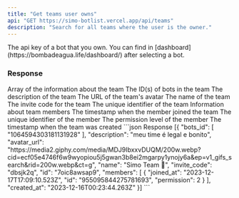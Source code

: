 ```yaml
---
title: "Get teams user owns"
api: "GET https://simo-botlist.vercel.app/api/teams"
description: "Search for all teams where the user is the owner."
---
```


<ParamField header="Authorization" type="string" placeholder="API KEY" required>
  The api key of a bot that you own. You can find in [dashboard](https://bombadeagua.life/dashboard/) after selecting a bot.
</ParamField>

### Response

<ResponseField name="Team" type="object">
    Array of the information about the team
    <Expandable>
        <ResponseField name="bots_id" type="array">
            The ID(s) of bots in the team
        </ResponseField>
        <ResponseField name="description" type="string">
            The description of the team
        </ResponseField>
        <ResponseField name="avatar_url" type="string">
            The URL of the team's avatar
        </ResponseField>
        <ResponseField name="name" type="string">
            The name of the team
        </ResponseField>
        <ResponseField name="invite_code" type="string">
            The invite code for the team
        </ResponseField>
        <ResponseField name="id" type="string">
            The unique identifier of the team
        </ResponseField>
        <ResponseField name="members" type="array">
            Information about team members
            <Expandable>
                <ResponseField name="joined_at" type="string">
                    The timestamp when the member joined the team
                </ResponseField>
                <ResponseField name="id" type="string">
                    The unique identifier of the member
                </ResponseField>
                <ResponseField name="permission" type="number">
                    The permission level of the member
                </ResponseField>
            </Expandable>
        </ResponseField>
        <ResponseField name="created_at" type="string">
            The timestamp when the team was created
        </ResponseField>
    </Expandable>
</ResponseField>
<ResponseExample>
```json Response
[{
    "bots_id": [
      "1064594303181131928"
    ],
    "description": "meu time é legal e bonito",
    "avatar_url": "https://media2.giphy.com/media/MDJ9IbxxvDUQM/200w.webp?cid=ecf05e4746f6w9wyopiou5j5gwan3b8ei2mgarpy1ynojy6a&ep=v1_gifs_search&rid=200w.webp&ct=g",
    "name": "Simo Team 🦥",
    "invite_code": "dbsjk2q",
    "id": "7oic8awsap9",
    "members": [
      {
        "joined_at": "2023-12-17T17:09:10.523Z",
        "id": "955095844275781693",
        "permission": 2
      }
    ],
    "created_at": "2023-12-16T00:23:44.263Z"
}]
```
</ResponseExample>